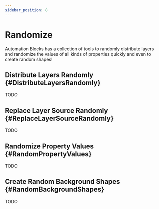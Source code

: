 ```yaml
---
sidebar_position: 8
---
```



# Randomize

Automation Blocks has a collection of tools to randomly distribute layers and randomize the values of all kinds of properties quickly and even to create random shapes!

## Distribute Layers Randomly {#DistributeLayersRandomly}

TODO

## Replace Layer Source Randomly {#ReplaceLayerSourceRandomly}

TODO

## Randomize Property Values {#RandomPropertyValues}

TODO

## Create Random Background Shapes {#RandomBackgroundShapes}

TODO
